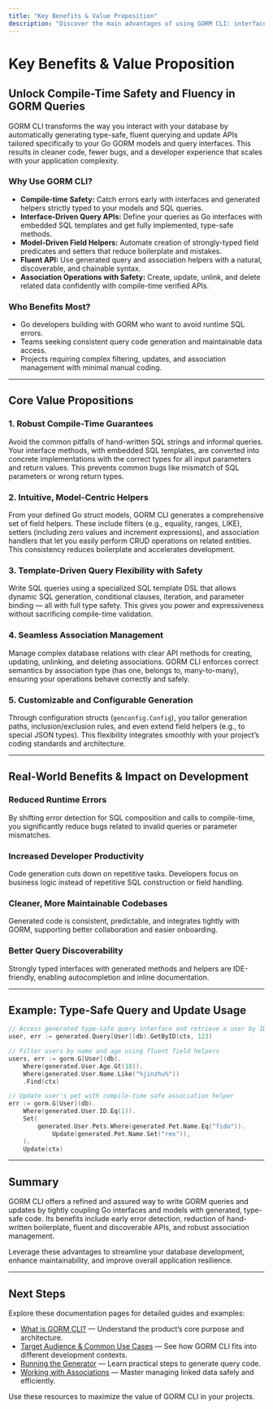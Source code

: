 ```yaml
---
title: "Key Benefits & Value Proposition"
description: "Discover the main advantages of using GORM CLI: interface-driven query code, model-driven field helpers for filters and associations, and compile-time safety. Explore how these features streamline your workflow and reduce bugs in database access."
---
```


# Key Benefits & Value Proposition

## Unlock Compile-Time Safety and Fluency in GORM Queries

GORM CLI transforms the way you interact with your database by automatically generating type-safe, fluent querying and update APIs tailored specifically to your Go GORM models and query interfaces. This results in cleaner code, fewer bugs, and a developer experience that scales with your application complexity.

### Why Use GORM CLI?

- **Compile-time Safety:** Catch errors early with interfaces and generated helpers strictly typed to your models and SQL queries.
- **Interface-Driven Query APIs:** Define your queries as Go interfaces with embedded SQL templates and get fully implemented, type-safe methods.
- **Model-Driven Field Helpers:** Automate creation of strongly-typed field predicates and setters that reduce boilerplate and mistakes.
- **Fluent API:** Use generated query and association helpers with a natural, discoverable, and chainable syntax.
- **Association Operations with Safety:** Create, update, unlink, and delete related data confidently with compile-time verified APIs.

### Who Benefits Most?

- Go developers building with GORM who want to avoid runtime SQL errors.
- Teams seeking consistent query code generation and maintainable data access.
- Projects requiring complex filtering, updates, and association management with minimal manual coding.

---

## Core Value Propositions

### 1. Robust Compile-Time Guarantees

Avoid the common pitfalls of hand-written SQL strings and informal queries. Your interface methods, with embedded SQL templates, are converted into concrete implementations with the correct types for all input parameters and return values. This prevents common bugs like mismatch of SQL parameters or wrong return types.

### 2. Intuitive, Model-Centric Helpers

From your defined Go struct models, GORM CLI generates a comprehensive set of field helpers. These include filters (e.g., equality, ranges, LIKE), setters (including zero values and increment expressions), and association handlers that let you easily perform CRUD operations on related entities. This consistency reduces boilerplate and accelerates development.

### 3. Template-Driven Query Flexibility with Safety

Write SQL queries using a specialized SQL template DSL that allows dynamic SQL generation, conditional clauses, iteration, and parameter binding — all with full type safety. This gives you power and expressiveness without sacrificing compile-time validation.

### 4. Seamless Association Management

Manage complex database relations with clear API methods for creating, updating, unlinking, and deleting associations. GORM CLI enforces correct semantics by association type (has one, belongs to, many-to-many), ensuring your operations behave correctly and safely.

### 5. Customizable and Configurable Generation

Through configuration structs (`genconfig.Config`), you tailor generation paths, inclusion/exclusion rules, and even extend field helpers (e.g., to special JSON types). This flexibility integrates smoothly with your project’s coding standards and architecture.

---

## Real-World Benefits & Impact on Development

### Reduced Runtime Errors

By shifting error detection for SQL composition and calls to compile-time, you significantly reduce bugs related to invalid queries or parameter mismatches.

### Increased Developer Productivity

Code generation cuts down on repetitive tasks. Developers focus on business logic instead of repetitive SQL construction or field handling.

### Cleaner, More Maintainable Codebases

Generated code is consistent, predictable, and integrates tightly with GORM, supporting better collaboration and easier onboarding.

### Better Query Discoverability

Strongly typed interfaces with generated methods and helpers are IDE-friendly, enabling autocompletion and inline documentation.

---

## Example: Type-Safe Query and Update Usage

```go
// Access generated type-safe query interface and retrieve a user by ID
user, err := generated.Query[User](db).GetByID(ctx, 123)

// Filter users by name and age using fluent field helpers
users, err := gorm.G[User](db).
    Where(generated.User.Age.Gt(18)).
    Where(generated.User.Name.Like("%jinzhu%"))
    .Find(ctx)

// Update user's pet with compile-time safe association helper
err := gorm.G[User](db).
    Where(generated.User.ID.Eq(1)).
    Set(
        generated.User.Pets.Where(generated.Pet.Name.Eq("fido")).
            Update(generated.Pet.Name.Set("rex")),
    ).
    Update(ctx)
```

---

## Summary

GORM CLI offers a refined and assured way to write GORM queries and updates by tightly coupling Go interfaces and models with generated, type-safe code. Its benefits include early error detection, reduction of hand-written boilerplate, fluent and discoverable APIs, and robust association management.

Leverage these advantages to streamline your database development, enhance maintainability, and improve overall application resilience.

---

## Next Steps

Explore these documentation pages for detailed guides and examples:

- [What is GORM CLI?](/overview/intro-value/what-is-gorm-cli) — Understand the product’s core purpose and architecture.
- [Target Audience & Common Use Cases](/overview/intro-value/audience-usecases) — See how GORM CLI fits into different development contexts.
- [Running the Generator](/getting-started/configuration-quickstart/running-the-generator) — Learn practical steps to generate query code.
- [Working with Associations](/guides/real-world-usage-patterns/working-with-associations) — Master managing linked data safely and efficiently.

Use these resources to maximize the value of GORM CLI in your projects.

